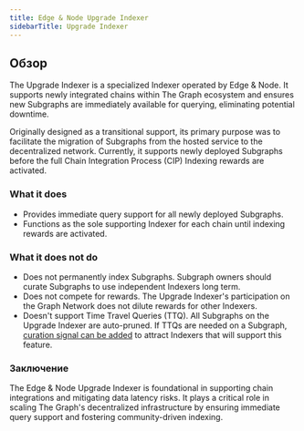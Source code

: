```yaml
---
title: Edge & Node Upgrade Indexer
sidebarTitle: Upgrade Indexer
---
```


## Обзор

The Upgrade Indexer is a specialized Indexer operated by Edge & Node. It supports newly integrated chains within The Graph ecosystem and ensures new Subgraphs are immediately available for querying, eliminating potential downtime.

Originally designed as a transitional support, its primary purpose was to facilitate the migration of Subgraphs from the hosted service to the decentralized network. Currently, it supports newly deployed Subgraphs before the full Chain Integration Process (CIP) Indexing rewards are activated.

### What it does

- Provides immediate query support for all newly deployed Subgraphs.
- Functions as the sole supporting Indexer for each chain until indexing rewards are activated.

### What it does **not** do

- Does not permanently index Subgraphs. Subgraph owners should curate Subgraphs to use independent Indexers long term.
- Does not compete for rewards. The Upgrade Indexer's participation on the Graph Network does not dilute rewards for other Indexers.
- Doesn't support Time Travel Queries (TTQ). All Subgraphs on the Upgrade Indexer are auto-pruned. If TTQs are needed on a Subgraph, [curation signal can be added](/subgraphs/developing/publishing/publishing-a-subgraph/#adding-signal-to-your-subgraph) to attract Indexers that will support this feature.

### Заключение

The Edge & Node Upgrade Indexer is foundational in supporting chain integrations and mitigating data latency risks. It plays a critical role in scaling The Graph's decentralized infrastructure by ensuring immediate query support and fostering community-driven indexing.
